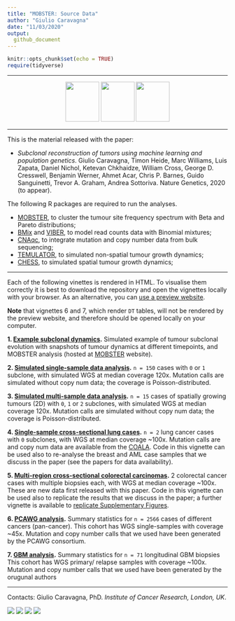 ```yaml
---
title: "MOBSTER: Source Data"
author: "Giulio Caravagna"
date: "11/03/2020"
output: 
  github_document
---
```


```r
knitr::opts_chunk$set(echo = TRUE)
require(tidyverse)
```

---

<center>
<a href="https://caravagn.github.io/mobster"><img src="https://caravagn.github.io/mobster/reference/figures/logo.png" width=77px height=91px></img></a>
<a href="https://caravagn.github.io/VIBER"><img src="https://caravagn.github.io/VIBER/reference/figures/logo.png" width=77px height=91px></img></a>
<a href="https://caravagn.github.io/CNAqc"><img src="https://caravagn.github.io/CNAqc/reference/figures/logo.png" width=77px height=91px></img></a>
</center>

---

This is the material released with the paper:

* _Subclonal reconstruction of tumors using machine learning and population genetics_. Giulio Caravagna, Timon Heide, Marc Williams, Luis Zapata, Daniel Nichol, Ketevan Chkhaidze, William Cross, George D. Cresswell, Benjamin Werner, Ahmet Acar, Chris P. Barnes, Guido Sanguinetti, Trevor A. Graham, Andrea Sottoriva. Nature Genetics, 2020 (to appear).

The following R packages are required to run the analyses.

* [MOBSTER](https://caravagn.github.io/mobster), to cluster the tumour site frequency spectrum with Beta and Pareto distributions;
* [BMix](https://caravagn.github.io/BMix) and [VIBER](https://caravagn.github.io/VIBER), to model read counts data with Binomial mixtures;
* [CNAqc](https://caravagn.github.io/CNAqc), to integrate mutation and copy number data from bulk sequencing;
* [TEMULATOR](https://t-heide.github.io/TEMULATOR/), to simulated non-spatial tumour growth dynamics;
* [CHESS](https://github.com/sottorivalab/CHESS.cpp), to simulated spatial tumour growth dynamics;

---

Each of  the following vinettes is rendered in HTML. To visualise them correctly it is best to download the repository and open the vignettes locally with your browser. As an alternative, you can [use a preview website](https://htmlpreview.github.io/).

**Note** that vignettes 6 and 7, which render `DT` tables, will not be rendered by the preview website, and therefore should be opened locally on your computer.

**1. [Example subclonal dynamics](https://caravagn.github.io/mobster/articles/Example_tumour_simulation.html).**
Simulated example of tumour subclonal evolution with snapshots of tumour
dynamics at different timepoints, and MOBSTER analysis (hosted at [MOBSTER](https://caravagn.github.io/mobster) website).

**2. [Simulated single-sample data analysis](http://htmlpreview.github.io/?https://github.com/caravagn/mobster_supp_data/blob/master/Tumor_sim_nospace/Simulated_onesample.html).**  `n = 150` cases with `0` or `1` subclone, with simulated WGS at median coverage 120x. Mutation calls are simulated without copy num data; the coverage is Poisson-distributed.

**3. [Simulated multi-sample data analysis](http://htmlpreview.github.io/?https://github.com/caravagn/mobster_supp_data/blob/master/Tumor_sim_space/Simulated_multisample.html).**  `n = 15` cases of spatially growing tumours (2D) with `0`, `1` or `2` subclones, with simulated WGS at median coverage 120x. Mutation calls are simulated without copy num data; the coverage is Poisson-distributed.

**4. [Single-sample cross-sectional lung cases](http://htmlpreview.github.io/?https://github.com/caravagn/mobster_supp_data/blob/master/Lungs/Real_data_lungs.html).**  `n = 2` lung cancer cases with `0` subclones, with  WGS at median coverage ~100x. Mutation calls are and copy num data are available from the [COALA](http://genome.kaist.ac.kr/). Code in this vignette can be used also to re-analyse the breast and AML case samples that we discuss in the paper (see the papers for data availability).

**5. [Multi-region cross-sectional colorectal carcinomas](http://htmlpreview.github.io/?https://github.com/caravagn/mobster_supp_data/blob/master/CRC/CRC_vignette.html).**  2 colorectal cancer cases with multiple biopsies each, with  WGS at median coverage ~100x. These are new data first released with this paper. Code in this vignette can be used also to replicate the results that we discuss in the paper; a further vignette is available to [replicate Supplementary Figures](http://htmlpreview.github.io/?https://github.com/caravagn/mobster_supp_data/blob/master/CRC/CRC_vignette_SM.html).

**6. [PCAWG analysis](http://htmlpreview.github.io/?https://github.com/caravagn/mobster_supp_data/blob/master/PCAWG/PCAWG_analysis_table.html).** Summary statistics for  `n = 2566` cases of different cancers (pan-cancer). This cohort has WGS single-samples with coverage ~45x. Mutation and copy number calls that we used have been generated by the PCAWG consortium.

**7. [GBM analysis](http://htmlpreview.github.io/?https://github.com/caravagn/mobster_supp_data/blob/master/GBM/GBM_analysis_table.html).** Summary statistics for `n = 71` longitudinal GBM biopsies This cohort has WGS primary/ relapse samples with coverage ~100x. Mutation and copy number calls that we used have been generated by the orugunal authors


---

Contacts: Giulio Caravagna, PhD. _Institute of Cancer Research, London, UK_.

[![](https://img.shields.io/badge/Email-gcaravagn@gmail.com-informational.svg?style=social)](mailto:gcaravagn@gmail.com)
[![](https://img.shields.io/badge/caravagn-informational.svg?style=social&logo=GitHub)](https://github.com/caravagn)
[![](https://img.shields.io/badge/@gcaravagna-informational.svg?style=social&logo=Twitter)](https://twitter.com/gcaravagna)
[![](https://img.shields.io/badge/Homepage-informational.svg?style=social&logo=Google)](https://sites.google.com/site/giuliocaravagna/)

